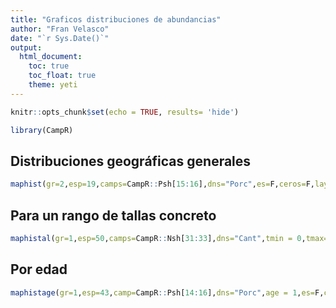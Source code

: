 ```yaml
---
title: "Graficos distribuciones de abundancias"
author: "Fran Velasco"
date: "`r Sys.Date()`"
output:
  html_document:
    toc: true
    toc_float: true
    theme: yeti
---
```


```r
knitr::opts_chunk$set(echo = TRUE, results= 'hide')
```

```r
library(CampR)
```


Distribuciones geográficas generales
-------------

```r
maphist(gr=2,esp=19,camps=CampR::Psh[15:16],dns="Porc",es=F,ceros=F,layout=c(2,1),bw=T)
```

Para un rango de tallas concreto
-------------

```r
maphistal(gr=1,esp=50,camps=CampR::Nsh[31:33],dns="Cant",tmin = 0,tmax=23,es=F,ceros=F,layout=c(1,3),bw=T)
```

Por edad
--------------

```r
maphistage(gr=1,esp=43,camp=CampR::Psh[14:16],dns="Porc",age = 1,es=F,ceros=F,layout=c(3,1),bw=T)
```
